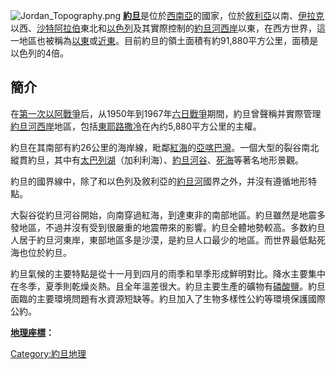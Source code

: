 {{Unreferenced|time=2012-02-16T13:55:57+00:00 }}
{{Location map+ |Jordan |width=350 |float=right |caption=約旦地圖 |places=
{{Location map~ |Jordan |lat=31.95658|long=35.94570 |label=Amman }}
{{Location map~ |Jordan |lat=32.33045|long=35.74784 |label=Ajlun |position=left}}
{{Location map~ |Jordan |lat=29.53192|long=35.00608 |label=Aqaba |position=left}}
{{Location map~ |Jordan |lat=32.54544|long=35.85715 |label=Irbid |position=left}}
{{Location map~ |Jordan |lat=32.27690|long=35.90555 |label=Jerash }}
{{Location map~ |Jordan |lat=31.16481|long=35.76188 |label=Kerak }}
{{Location map~ |Jordan |lat=31.71954|long=35.79411 |label=Madaba |position=left}}
{{Location map~ |Jordan |lat=32.03333|long=35.73333 |label=Salt }}
{{Location map~ |Jordan |lat=32.08095|long=36.10585 |label=Zarqa }}{{Location map~ |Jordan |lat=30.328611|long=35.441944 |label=Petra }}}}

[[Image:Jordan_Topography.png|thumb]]
'''[[約旦|約旦]]'''是位於[[西南亞|西南亞]]的國家，位於[[敘利亞|敘利亞]]以南、[[伊拉克|伊拉克]]以西、[[沙特阿拉伯|沙特阿拉伯]]東北和[[以色列|以色列]]及其實際控制的[[約旦河西岸|約旦河西岸]]以東，在西方世界，這一地區也被稱為[[以東|以東]]或[[近東|近東]]。目前約旦的領土面積有約91,880平方公里，面積是以色列的4倍。

== 簡介 ==
在[[第一次以阿戰爭|第一次以阿戰爭]]后，从1950年到1967年[[六日戰爭|六日戰爭]]期間，約旦曾聲稱并實際管理[[約旦河西岸|約旦河西岸]]地區，包括[[東耶路撒冷|東耶路撒冷]]在內约5,880平方公里的主權。

約旦在其南部有約26公里的海岸線，毗鄰[[紅海|紅海]]的[[亞喀巴灣|亞喀巴灣]]。一個大型的裂谷南北縱貫約旦，其中有[[太巴列湖|太巴列湖]]（加利利海）、[[約旦河谷|約旦河谷]]、[[死海|死海]]等著名地形景觀。

約旦的國界線中，除了和以色列及敘利亞的[[約旦河|約旦河]]國界之外，并沒有遵循地形特點。

大裂谷從約旦河谷開始，向南穿過紅海，到達東非的南部地區。約旦雖然是地震多發地區，不過并沒有受到很嚴重的地震帶來的影響。約旦全體地勢較高。多数約旦人居于約旦河東岸，東部地區多是沙漠，是約旦人口最少的地區。而世界最低點死海也位於約旦。

約旦氣候的主要特點是從十一月到四月的雨季和旱季形成鮮明對比。降水主要集中在冬季，夏季則乾燥炎熱。且全年溫差很大。約旦主要生產的礦物有[[磷酸鹽|磷酸鹽]]。約旦面臨的主要環境問題有水資源短缺等。約旦加入了生物多樣性公約等環境保護國際公約。

'''[[地理座標|地理座標]]：'''
{{coord|31|00|N|36|00|E|type:country}}

{{亞洲題目|地理}}
[[Category:約旦地理|Category:約旦地理]]